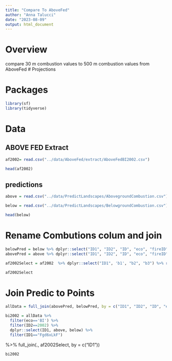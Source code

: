 ```yaml
---
title: "Compare To AboveFed"
author: "Anna Talucci"
date: "2023-08-09"
output: html_document
---
```


# Overview
compare 30 m combustion values to 500 m combustion values from AboveFed
# Projections


# Packages
```r

library(sf)
library(tidyverse)

```

# Data
## ABOVE FED Extract
```r
af2002= read.csv("../data/AboveFed/extract/AboveFedBI2002.csv")
```

```r
head(af2002)
```
## predictions
```r
above = read.csv("../data/PredictLandscapes/AbovegroundCombustion.csv")
```

```r
below = read.csv("../data/PredictLandscapes/BelowgroundCombustion.csv")
```

```r
head(below)
```

# Rename Combutions colum and join
```r
belowPred = below %>% dplyr::select("ID1", "ID2", "ID", "eco", "fireID", 'prediction') %>% rename(below = prediction)
abovePred = above %>% dplyr::select("ID1", "ID2", "ID", "eco", "fireID", 'prediction') %>% rename(above = prediction)
```

```r
af2002Select = af2002  %>% dplyr::select("ID1", 'b1', "b2", "b3") %>% rename(AFabove = b1, AFbelow = b2, AFtotal = b3)
```

```r
af2002Select
```

# Join Predic to Points

```r
allData = full_join(abovePred, belowPred, by = c("ID1", "ID2", "ID", "eco", "fireID")) 
```

```r
bi2002 = allData %>% 
  filter(eco=='BI') %>% 
  filter(ID2==2002) %>% 
  dplyr::select(ID1, above, below) %>%
  filter(ID1=="Fgd6xLkF")
```

%>%
  full_join(., af2002Select, by = c("ID1")) 
```r
bi2002
```
